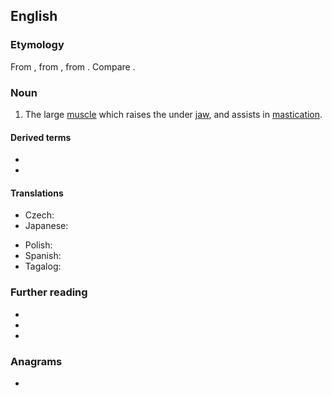 ==English==
{{wikipedia}}

===Etymology===
From {{etyl|NL.|en}}, from {{etyl|grc|en}} {{m|grc|μασητήρ||a chewer, a muscle of the lower jaw used in chewing}}, from {{m|grc|μασᾶσθαι||to chew}}. Compare {{cog|fr|masséter}}.

===Noun===
{{en-noun}}

# {{lb|en|anatomy}} The large [[muscle]] which raises the under [[jaw]], and assists in [[mastication]].

====Derived terms====
* {{l|en|masseteral}}
* {{l|en|masseteric}}

====Translations====
{{trans-top|the large muscle which raises the under jaw, and assists in mastication}}
* Czech: {{t|cs|žvýkací sval|m}}
* Japanese: {{t|ja|咬筋|tr=こうきん, kōkin|sc=Jpan}}
{{trans-mid}}
* Polish: {{t|pl|mięsień żwacz|m}}
* Spanish: {{t|es|masetero|m}}
* Tagalog: {{t|tl|pangnguya}}
{{trans-bottom}}

===Further reading===
* {{R:Webster 1913}}
* {{R:Century 1911}}
* {{R:OneLook}}

===Anagrams===
* {{anagrams|en|Maestres|Seamster|measters|seamster|smearest|steamers|streames}}